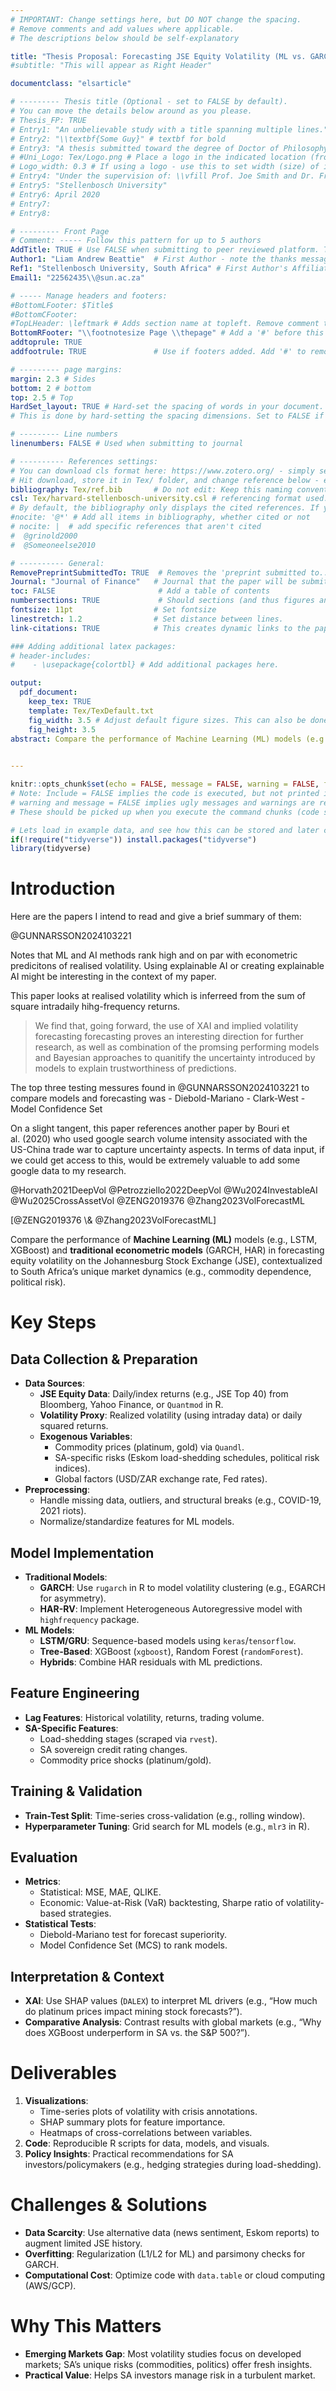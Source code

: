 ```yaml
---
# IMPORTANT: Change settings here, but DO NOT change the spacing.
# Remove comments and add values where applicable.
# The descriptions below should be self-explanatory

title: "Thesis Proposal: Forecasting JSE Equity Volatility (ML vs. GARCH/HAR Models) "
#subtitle: "This will appear as Right Header"

documentclass: "elsarticle"

# --------- Thesis title (Optional - set to FALSE by default).
# You can move the details below around as you please.
# Thesis_FP: TRUE
# Entry1: "An unbelievable study with a title spanning multiple lines."
# Entry2: "\\textbf{Some Guy}" # textbf for bold
# Entry3: "A thesis submitted toward the degree of Doctor of Philosophy"
# #Uni_Logo: Tex/Logo.png # Place a logo in the indicated location (from your root, e.g. defaults to ~/Tex/Logo.png) and uncomment this line. Leave uncommented for no image
# Logo_width: 0.3 # If using a logo - use this to set width (size) of image
# Entry4: "Under the supervision of: \\vfill Prof. Joe Smith and Dr. Frank Smith"
# Entry5: "Stellenbosch University"
# Entry6: April 2020
# Entry7:
# Entry8:

# --------- Front Page
# Comment: ----- Follow this pattern for up to 5 authors
AddTitle: TRUE # Use FALSE when submitting to peer reviewed platform. This will remove author names.
Author1: "Liam Andrew Beattie"  # First Author - note the thanks message displayed as an italic footnote of first page.
Ref1: "Stellenbosch University, South Africa" # First Author's Affiliation
Email1: "22562435\\@sun.ac.za"

# ----- Manage headers and footers:
#BottomLFooter: $Title$
#BottomCFooter:
#TopLHeader: \leftmark # Adds section name at topleft. Remove comment to add it.
BottomRFooter: "\\footnotesize Page \\thepage" # Add a '#' before this line to remove footer.
addtoprule: TRUE
addfootrule: TRUE               # Use if footers added. Add '#' to remove line.

# --------- page margins:
margin: 2.3 # Sides
bottom: 2 # bottom
top: 2.5 # Top
HardSet_layout: TRUE # Hard-set the spacing of words in your document. This will stop LaTeX squashing text to fit on pages, e.g.
# This is done by hard-setting the spacing dimensions. Set to FALSE if you want LaTeX to optimize this for your paper.

# --------- Line numbers
linenumbers: FALSE # Used when submitting to journal

# ---------- References settings:
# You can download cls format here: https://www.zotero.org/ - simply search for your institution. You can also edit and save cls formats here: https://editor.citationstyles.org/about/
# Hit download, store it in Tex/ folder, and change reference below - easy.
bibliography: Tex/ref.bib       # Do not edit: Keep this naming convention and location.
csl: Tex/harvard-stellenbosch-university.csl # referencing format used.
# By default, the bibliography only displays the cited references. If you want to change this, you can comment out one of the following:
#nocite: '@*' # Add all items in bibliography, whether cited or not
# nocite: |  # add specific references that aren't cited
#  @grinold2000
#  @Someoneelse2010

# ---------- General:
RemovePreprintSubmittedTo: TRUE  # Removes the 'preprint submitted to...' at bottom of titlepage
Journal: "Journal of Finance"   # Journal that the paper will be submitting to, if RemovePreprintSubmittedTo is set to TRUE.
toc: FALSE                       # Add a table of contents
numbersections: TRUE             # Should sections (and thus figures and tables) be numbered?
fontsize: 11pt                  # Set fontsize
linestretch: 1.2                # Set distance between lines.
link-citations: TRUE            # This creates dynamic links to the papers in reference list.

### Adding additional latex packages:
# header-includes:
#    - \usepackage{colortbl} # Add additional packages here.

output:
  pdf_document:
    keep_tex: TRUE
    template: Tex/TexDefault.txt
    fig_width: 3.5 # Adjust default figure sizes. This can also be done in the chunks of the text.
    fig_height: 3.5
abstract: Compare the performance of Machine Learning (ML) models (e.g., LSTM, XGBoost) and traditional econometric models (GARCH, HAR) in forecasting equity volatility on the Johannesburg Stock Exchange (JSE), contextualized to South Africa’s unique market dynamics (e.g., commodity dependence, political risk). 

   
---
```


<!-- First: Set your default preferences for chunk options: -->

<!-- If you want a chunk's code to be printed, set echo = TRUE. message = FALSE stops R printing ugly package loading details in your final paper too. I also suggest setting warning = FALSE and checking for warnings in R, else you might find ugly warnings in your paper. -->

```r
knitr::opts_chunk$set(echo = FALSE, message = FALSE, warning = FALSE, fig.width = 6, fig.height = 5, fig.pos="H", fig.pos = 'H')
# Note: Include = FALSE implies the code is executed, but not printed in your pdf.
# warning and message = FALSE implies ugly messages and warnings are removed from your pdf.
# These should be picked up when you execute the command chunks (code sections below) in your rmd, not printed in your paper!

# Lets load in example data, and see how this can be stored and later called from your 'data' folder.
if(!require("tidyverse")) install.packages("tidyverse")
library(tidyverse)


```


<!-- ############################## -->
<!-- # Start Writing here: -->
<!-- ############################## -->

# Introduction \label{Introduction}


Here are the papers I intend to read and give a brief summary of them:

@GUNNARSSON2024103221


Notes that ML and AI methods rank high and on par with econometric predicitons of realised volatility. Using explainable AI or creating explainable AI might be interesting in the context of my paper. 

This paper looks at realised volatility which is inferreed from the sum of square intradaily hihg-frequency returns. 

> We find that, going forward, the use of XAI and implied volatility forecasting forecasting proves an interesting direction for further research, as well as combination of the promsing performing models and Bayesian approaches to quanitify the uncertainty introduced by models to explain trustworthiness of predictions. 

The top three testing messures found in @GUNNARSSON2024103221 to compare models and forecasting was 
- Diebold-Mariano 
- Clark-West
- Model Confidence Set

On a slight tangent, this paper references another paper by  Bouri et al. (2020) who used google search volume intensity associated with the US-China trade war to capture uncertainty aspects. In terms of data input, if we could get access to this, would be extremely valuable to add some google data to my research. 


@Horvath2021DeepVol
@Petrozziello2022DeepVol
@Wu2024InvestableAI
@Wu2025CrossAssetVol
@ZENG2019376
@Zhang2023VolForecastML


[@ZENG2019376 \& @Zhang2023VolForecastML]






Compare the performance of **Machine Learning (ML)** models (e.g., LSTM, XGBoost) and **traditional econometric models** (GARCH, HAR) in forecasting equity volatility on the Johannesburg Stock Exchange (JSE), contextualized to South Africa’s unique market dynamics (e.g., commodity dependence, political risk).



#  Key Steps
## Data Collection & Preparation
- **Data Sources**:  
  - **JSE Equity Data**: Daily/index returns (e.g., JSE Top 40) from Bloomberg, Yahoo Finance, or `Quantmod` in R.  
  - **Volatility Proxy**: Realized volatility (using intraday data) or daily squared returns.  
  - **Exogenous Variables**:  
    - Commodity prices (platinum, gold) via `Quandl`.  
    - SA-specific risks (Eskom load-shedding schedules, political risk indices).  
    - Global factors (USD/ZAR exchange rate, Fed rates).  

- **Preprocessing**:  
  - Handle missing data, outliers, and structural breaks (e.g., COVID-19, 2021 riots).  
  - Normalize/standardize features for ML models.  

## Model Implementation
- **Traditional Models**:  
  - **GARCH**: Use `rugarch` in R to model volatility clustering (e.g., EGARCH for asymmetry).  
  - **HAR-RV**: Implement Heterogeneous Autoregressive model with `highfrequency` package.  
- **ML Models**:  
  - **LSTM/GRU**: Sequence-based models using `keras`/`tensorflow`.  
  - **Tree-Based**: XGBoost (`xgboost`), Random Forest (`randomForest`).  
  - **Hybrids**: Combine HAR residuals with ML predictions.  

## Feature Engineering
- **Lag Features**: Historical volatility, returns, trading volume.  
- **SA-Specific Features**:  
  - Load-shedding stages (scraped via `rvest`).  
  - SA sovereign credit rating changes.  
  - Commodity price shocks (platinum/gold).  

## Training & Validation
- **Train-Test Split**: Time-series cross-validation (e.g., rolling window).  
- **Hyperparameter Tuning**: Grid search for ML models (e.g., `mlr3` in R).  

## Evaluation
- **Metrics**:  
  - Statistical: MSE, MAE, QLIKE.  
  - Economic: Value-at-Risk (VaR) backtesting, Sharpe ratio of volatility-based strategies.  
- **Statistical Tests**:  
  - Diebold-Mariano test for forecast superiority.  
  - Model Confidence Set (MCS) to rank models.  

## Interpretation & Context
- **XAI**: Use SHAP values (`DALEX`) to interpret ML drivers (e.g., "How much do platinum prices impact mining stock forecasts?").  
- **Comparative Analysis**: Contrast results with global markets (e.g., "Why does XGBoost underperform in SA vs. the S&P 500?").  



# Deliverables
1. **Visualizations**:  
   - Time-series plots of volatility with crisis annotations.  
   - SHAP summary plots for feature importance.  
   - Heatmaps of cross-correlations between variables.  
2. **Code**: Reproducible R scripts for data, models, and visuals.  
3. **Policy Insights**: Practical recommendations for SA investors/policymakers (e.g., hedging strategies during load-shedding).  



# Challenges & Solutions 
- **Data Scarcity**: Use alternative data (news sentiment, Eskom reports) to augment limited JSE history.  
- **Overfitting**: Regularization (L1/L2 for ML) and parsimony checks for GARCH.  
- **Computational Cost**: Optimize code with `data.table` or cloud computing (AWS/GCP).  



# Why This Matters
- **Emerging Markets Gap**: Most volatility studies focus on developed markets; SA’s unique risks (commodities, politics) offer fresh insights.  
- **Practical Value**: Helps SA investors manage risk in a turbulent market.  

